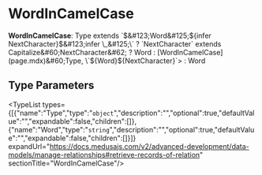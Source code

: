 
# WordInCamelCase

 **WordInCamelCase**: Type extends \`$&#123;Word&#125;$&#123;infer NextCharacter&#125;$&#123;infer \_&#125;\` ? `NextCharacter` extends Capitalize&#60;NextCharacter&#62; ? Word : [WordInCamelCase](page.mdx)&#60;Type, \`$&#123;Word&#125;$&#123;NextCharacter&#125;\`&#62; : Word

## Type Parameters

<TypeList types={[{"name":"Type","type":"`object`","description":"","optional":true,"defaultValue":"","expandable":false,"children":[]},{"name":"Word","type":"`string`","description":"","optional":true,"defaultValue":"","expandable":false,"children":[]}]} expandUrl="https://docs.medusajs.com/v2/advanced-development/data-models/manage-relationships#retrieve-records-of-relation" sectionTitle="WordInCamelCase"/>
